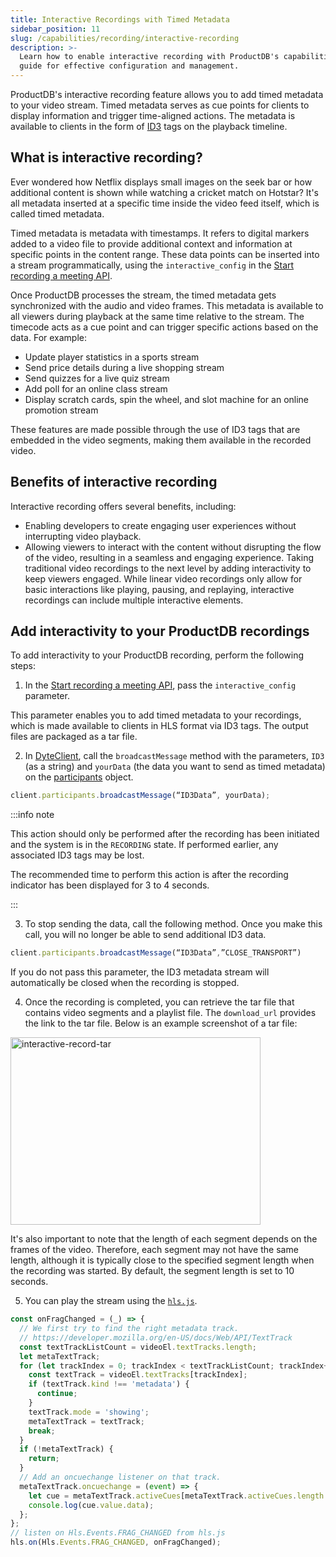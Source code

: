 ```yaml
---
title: Interactive Recordings with Timed Metadata
sidebar_position: 11
slug: /capabilities/recording/interactive-recording
description: >-
  Learn how to enable interactive recording with ProductDB's capabilities. Follow our
  guide for effective configuration and management.
---
```


ProductDB's interactive recording feature allows you to add timed metadata to your video stream. Timed metadata serves as cue points for clients to display information and trigger time-aligned actions. The metadata is available to clients in the form of [ID3](https://en.wikipedia.org/wiki/ID3) tags on the playback timeline.

## What is interactive recording?

Ever wondered how Netflix displays small images on the seek bar or how additional content is shown while watching a cricket match on Hotstar? It's all metadata inserted at a specific time inside the video feed itself, which is called timed metadata.

Timed metadata is metadata with timestamps. It refers to digital markers added to a video file to provide additional context and information at specific points in the content range. These data points can be inserted into a stream programmatically, using the `interactive_config` in the [Start recording a meeting API](/api#/operations/start_recording).

Once ProductDB processes the stream, the timed metadata gets synchronized with the audio and video frames. This metadata is available to all viewers during playback at the same time relative to the stream. The timecode acts as a cue point and can trigger specific actions based on the data. For example:

- Update player statistics in a sports stream
- Send price details during a live shopping stream
- Send quizzes for a live quiz stream
- Add poll for an online class stream
- Display scratch cards, spin the wheel, and slot machine for an online promotion stream

These features are made possible through the use of ID3 tags that are embedded in the video segments, making them available in the recorded video.

## Benefits of interactive recording

Interactive recording offers several benefits, including:

- Enabling developers to create engaging user experiences without interrupting video playback.
- Allowing viewers to interact with the content without disrupting the flow of the video, resulting in a seamless and engaging experience.
  Taking traditional video recordings to the next level by adding interactivity to keep viewers engaged. While linear video recordings only allow for basic interactions like playing, pausing, and replaying, interactive recordings can include multiple interactive elements.

## Add interactivity to your ProductDB recordings

To add interactivity to your ProductDB recording, perform the following steps:

1. In the [Start recording a meeting API](/api#/operations/start_recording), pass the `interactive_config` parameter.

This parameter enables you to add timed metadata to your recordings, which is made available to clients in HLS format via ID3 tags. The output files are packaged as a tar file.

2. In [DyteClient](/web-core/reference/DyteClient), call the `broadcastMessage` method with the parameters, `ID3` (as a string) and `yourData` (the data you want to send as timed metadata) on the [participants](/web-core/reference/DyteClient#module_DyteClient+participants) object.

```ts
client.participants.broadcastMessage(“ID3Data”, yourData);
```

:::info note

This action should only be performed after the recording has been initiated and the system is in the `RECORDING` state. If performed earlier, any associated ID3 tags may be lost.

The recommended time to perform this action is after the recording indicator has been displayed for 3 to 4 seconds.

:::

3. To stop sending the data, call the following method. Once you make this call, you will no longer be able to send additional ID3 data.

```ts
client.participants.broadcastMessage(“ID3Data”,”CLOSE_TRANSPORT”)
```

If you do not pass this parameter, the ID3 metadata stream will automatically be closed when the recording is stopped.

4. Once the recording is completed, you can retrieve the tar file that contains video segments and a playlist file. The `download_url` provides the link to the tar file. Below is an example screenshot of a tar file:

<img
  src="/static/guides/tar-format.png"
  width="400"
  height="300"
  alt="interactive-record-tar"
  className="interactive-record-tar-file"
/>

It's also important to note that the length of each segment depends on the frames of the video. Therefore, each segment may not have the same length, although it is typically close to the specified segment length when the recording was started. By default, the segment length is set to 10 seconds.

5. You can play the stream using the [`hls.js`](https://github.com/video-dev/hls.js/).

```js
const onFragChanged = (_) => {
  // We first try to find the right metadata track.
  // https://developer.mozilla.org/en-US/docs/Web/API/TextTrack
  const textTrackListCount = videoEl.textTracks.length;
  let metaTextTrack;
  for (let trackIndex = 0; trackIndex < textTrackListCount; trackIndex++) {
    const textTrack = videoEl.textTracks[trackIndex];
    if (textTrack.kind !== 'metadata') {
      continue;
    }
    textTrack.mode = 'showing';
    metaTextTrack = textTrack;
    break;
  }
  if (!metaTextTrack) {
    return;
  }
  // Add an oncuechange listener on that track.
  metaTextTrack.oncuechange = (event) => {
    let cue = metaTextTrack.activeCues[metaTextTrack.activeCues.length - 1];
    console.log(cue.value.data);
  };
};
// listen on Hls.Events.FRAG_CHANGED from hls.js
hls.on(Hls.Events.FRAG_CHANGED, onFragChanged);
```

<head>
  <title>Interactive Recordings with Timed Metadata Guide</title>
<meta name="description" content="Learn how to enable interactive recording with ProductDB's capabilities. Follow our guide for effective configuration and management."/>
</head>
